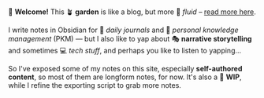 
👋 **Welcome!** This 🪴 **garden** is like a blog, but more 🐬 _fluid_ – [read more here](https://maggieappleton.com/garden-history).

I write notes in <Favicon img={ObsidianIcon} alt="obsidian logo" url="https://obsidian.md">Obsidian</Favicon> for 📔 _daily journals_ and 🧠 _personal knowledge management_ (PKM) — but I also like to yap about 🎭 **narrative storytelling** and sometimes 💻 _tech stuff_, and perhaps you like to listen to yapping...

So I've exposed some of my notes on this site, especially **self-authored content**, so most of them are longform notes, for now. It's also a 🚧 **WIP**, while I refine the exporting script to grab more notes.
